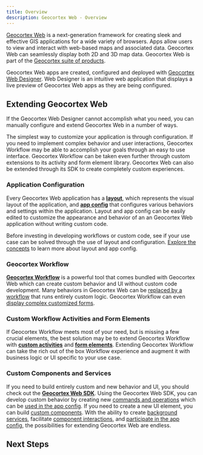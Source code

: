 ```yaml
---
title: Overview
description: Geocortex Web - Overview
---
```



[Geocortex Web](https://www.geocortex.com/products/gxw/) is a next-generation framework for creating sleek and effective GIS applications for a wide variety of browsers. Apps allow users to view and interact with web-based maps and associated data. Geocortex Web can seamlessly display both 2D and 3D map data. Geocortex Web is part of the [Geocortex suite of products](https://www.geocortex.com/products/).

Geocortex Web apps are created, configured and deployed with [Geocortex Web Designer](https://apps.geocortex.com/webviewer/designer/). Web Designer is an intuitive web application that displays a live preview of Geocortex Web apps as they are being configured.

<DesignerCallout />

## Extending Geocortex Web

If the Geocortex Web Designer cannot accomplish what you need, you can manually configure and extend Geocortex Web in a number of ways.

The simplest way to customize your application is through configuration. If you need to implement complex behavior and user interactions, Geocortex Workflow may be able to accomplish your goals through an easy to use interface. Geocortex Workflow can be taken even further through custom extensions to its activity and form element library. Geocortex Web can also be extended through its SDK to create completely custom experiences.

<ExtensibilitySpectrum
    configLink="#application-configuration"
    workflowLink="#geocortex-workflow"
    customWorkflowLink="#custom-workflow-activities-and-form-elements"
    customCodeLink="#custom-components-and-services"
/>

### Application Configuration

Every Geocortex Web application has a [**layout**](configuration-layout-getting-started.mdx), which represents the visual layout of the application, and [**app config**](configuration-app-config-getting-started.mdx) that configures various behaviors and settings within the application. Layout and app config can be easily edited to customize the appearance and behavior of an an Geocortex Web application without writing custom code.

Before investing in developing workflows or custom code, see if your use case can be solved through the use of layout and configuration. [Explore the concepts](key-concepts.mdx) to learn more about layout and app config.

### Geocortex Workflow

<!-- TODO - does Geocortex Workflow come bundled with Geocortex Web? -->

[**Geocortex Workflow**](https://docs.geocortex.com/workflow/) is a powerful tool that comes bundled with Geocortex Web which can create custom behavior and UI without custom code development. Many behaviors in Geocortex Web can be [replaced by a workflow](tutorial-change-default-map-click-behavior.mdx) that runs entirely custom logic. Geocortex Workflow can even [display complex customized forms](https://docs.geocortex.com/workflow/latest/help/Default.htm#wf5/help/forms.htm).

### Custom Workflow Activities and Form Elements

If Geocortex Workflow meets most of your need, but is missing a few crucial elements, the best solution may be to extend Geocortex Workflow with **[custom activities](tutorial-implement-custom-activity.mdx)** and **[form elements](tutorial-implement-custom-form-elements.mdx)**. Extending Geocortex Workflow can take the rich out of the box Workflow experience and augment it with business logic or UI specific to your use case.

### Custom Components and Services

If you need to build entirely custom and new behavior and UI, you should check out the [**Geocortex Web SDK**](sdk-overview.mdx). Using the Geocortex Web SDK, you can develop custom behavior by creating new [commands and operations](tutorial-implement-command-operation.mdx) which can be [used in the app config](configuration-commands-operations.mdx). If you need to create a new UI element, you can build [custom components](sdk-components-create.mdx). With the ability to create [background services](tutorial-service-dynamic-data.mdx), facilitate [component interactions](sdk-components-interactions.mdx), and [participate in the app config](tutorial-implement-component-participate-app-config.mdx), the possibilities for extending Geocortex Web are endless.

## Next Steps

<UseCaseContainer>
    <UseCaseCard
        title="Layout and App Config"
        description="Learn more about the layout and app config"
        link={useBaseUrl("docs/web/key-concepts-PURPOSEFULLY-BROKEN")}
    />
    <UseCaseCard
        title="Running Workflows in Geocortex Web"
        description="Learn how to build and run a workflow in Geocortex Web"
        link="https://docs.geocortex.com/webviewer/latest/admin-help/Default.htm#gwv/add-a-workflow-to-an-app.htm"
    />
    <UseCaseCard
        title="Building Custom Workflow Activities"
        description="Learn how to build custom workflow activities for Geocortex Web"
        link={useBaseUrl("docs/web/tutorial-implement-custom-activity")}
    />
    <UseCaseCard
        title="Geocortex Web SDK"
        description="Develop custom commands and operations, components, and services using the Geocortex Web SDK"
        link={useBaseUrl("docs/web/sdk-overview")}
    />
</UseCaseContainer>
